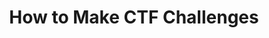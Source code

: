 ---
type: general
credit:
- Faisal Khalid
- Thomas Quig
featured: false
location: Discord
slides: making_challenges.pdf
tags:
- misc
- involvement
- challenge development
time_start: 2021-04-22T18:00:00.000000-06:00
title: How to Make CTF Challenges
week_number: 12
---